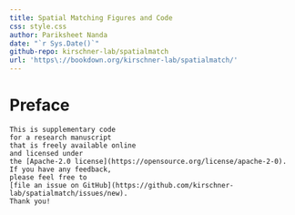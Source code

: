 ```yaml
---
title: Spatial Matching Figures and Code
css: style.css
author: Pariksheet Nanda
date: "`r Sys.Date()`"
github-repo: kirschner-lab/spatialmatch
url: 'https\://bookdown.org/kirschner-lab/spatialmatch/'
---
```


# Preface {-}

```asis
This is supplementary code
for a research manuscript
that is freely available online
and licensed under
the [Apache-2.0 license](https://opensource.org/license/apache-2-0).
If you have any feedback,
please feel free to
[file an issue on GitHub](https://github.com/kirschner-lab/spatialmatch/issues/new).
Thank you!
```
